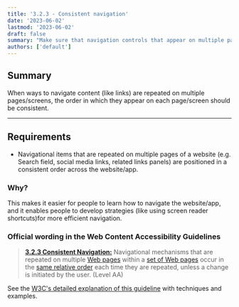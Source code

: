 ```yaml
---
title: '3.2.3 - Consistent navigation'
date: '2023-06-02'
lastmod: '2023-06-02'
draft: false
summary: "Make sure that navigation controls that appear on multiple pages (like links in a header) are consistent across pages."
authors: ['default']
---
```


## Summary

When ways to navigate content (like links) are repeated on multiple pages/screens, the order in which they appear on each page/screen should be consistent.

---

## Requirements

* Navigational items that are repeated on multiple pages of a website (e.g. Search field, social media links, related links panels) are positioned in a consistent order across the website/app.

### Why?

This makes it easier for people to learn how to navigate the website/app, and it enables people to develop strategies (like using screen reader shortcuts)for more efficient navigation.

### Official wording in the Web Content Accessibility Guidelines

> [**3.2.3 Consistent Navigation:**](https://www.w3.org/TR/UNDERSTANDING-WCAG20/consistent-behavior-consistent-locations.html) Navigational mechanisms that are repeated on multiple [Web pages](https://www.w3.org/TR/UNDERSTANDING-WCAG20/consistent-behavior-consistent-locations.html#webpagedef) within a [set of Web pages](https://www.w3.org/TR/UNDERSTANDING-WCAG20/consistent-behavior-consistent-locations.html#set-of-web-pagesdef) occur in the [same relative order](https://www.w3.org/TR/UNDERSTANDING-WCAG20/consistent-behavior-consistent-locations.html#samerelorderdef) each time they are repeated, unless a change is initiated by the user. (Level AA)

See the [W3C's detailed explanation of this guideline](https://www.w3.org/TR/UNDERSTANDING-WCAG20/consistent-behavior-consistent-locations.html) with techniques and examples.
